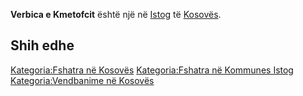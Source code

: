 {{Fshat në 
 | Emri                = Verbica e Kmetofcit
 | EmriAlt                = 
 | NAME_SHORT_FORM=      
 | NAME_GENERIC=      
 | NAME_SORT_NAME_RO=      VERBICAEKMETOFCIT
 | FULL_NAME_RO = Verbica e Kmetofcit
 | FULL_NAME_ND_RO=Verbica e Kmetofcit
 | SORT_NAME_RG=VERBICAEKMETOFCIT
 | FULL_NAME_RG=Verbica e Kmetofcit
 | FULL_NAME_ND_RG=Verbica e Kmetofcit
 | SRP_NAME_SHORT_FORM=      
 | SRP_NAME_GENERIC=      
 | SRP_NAME_SORT_NAME_RO=      
 | SRP_FULL_NAME_RO = 
 | SRP_FULL_NAME_ND_RO=
 | SRP_SORT_NAME_RG=
 | SRP_FULL_NAME_RG=
 | SRP_FULL_NAME_ND_RG=
 | Emri (Rasa dhanore) = 
 | Figura              = 
 | Shteti              = Kosovo
 | Komuna              = Istog
 | Kodi postar         = 
 | Sipërfaqja          = 

 | Popullsia           = 

 | Regj. i popullsisë  = 
 | Dend. e popullsisë  = 
 | Faqja zyrtare       = 
 <!--- Koordinatat ----> 
 | Gjerësia            = 42.4775
 | Gjatësia            = 21.525278
 | Lartësia            = 
}}
'''Verbica e Kmetofcit''' është një [[]] në [[Istog]] të [[Kosovës]].

<!-- == Gjeografia == -->
<!-- == Historia == -->
<!-- == Demografia == -->
== Shih edhe ==
{{Komuna Istog}}
{{Kosovo-Administrata-Cung}}

[[Kategoria:Fshatra në Kosovës]]
[[Kategoria:Fshatra në Kommunes Istog]]
[[Kategoria:Vendbanime në Kosovës]]